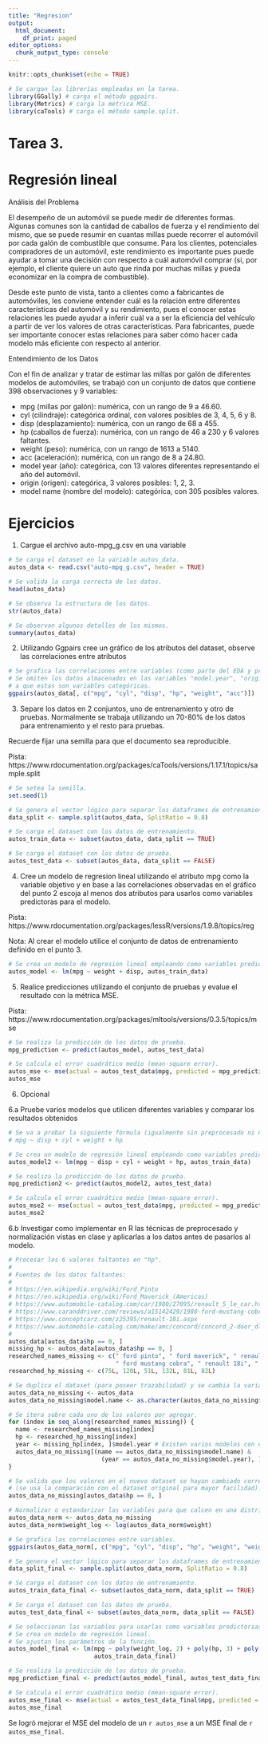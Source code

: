 ```yaml
---
title: "Regresion"
output:
  html_document:
    df_print: paged
editor_options: 
  chunk_output_type: console
---
```


```r
knitr::opts_chunk$set(echo = TRUE)
```

```r
# Se cargan las librerías empleadas en la tarea. 
library(GGally) # carga el método ggpairs. 
library(Metrics) # carga la métrica MSE.
library(caTools) # carga el método sample.split. 
```

# Tarea 3.
# Regresión lineal

Análisis del Problema

El desempeño de un automóvil se puede medir de diferentes formas. Algunas comunes son la cantidad de caballos de fuerza y el rendimiento del mismo, que se puede resumir en cuantas millas puede recorrer el automóvil por cada galón de combustible que consume. Para los clientes, potenciales compradores de un automóvil, este rendimiento es importante pues puede ayudar a tomar una decisión con respecto a cuál automóvil comprar (si, por ejemplo, el cliente quiere un auto que rinda por muchas millas y pueda economizar en la compra de combustible).

Desde este punto de vista, tanto a clientes como a fabricantes de automóviles, les conviene entender cuál es la relación entre diferentes características del automóvil y su rendimiento, pues el conocer estas relaciones les puede ayudar a inferir cuál va a ser la eficiencia del vehículo a partir de ver los valores de otras características. Para fabricantes, puede ser importante conocer estas relaciones para saber cómo hacer cada modelo más eficiente con respecto al anterior.

Entendimiento de los Datos

Con el fin de analizar y tratar de estimar las millas por galón de diferentes modelos de automóviles, se trabajó con un conjunto de datos que contiene 398 observaciones y 9 variables:

- mpg (millas por galón): numérica, con un rango de 9 a 46.60.
- cyl (cilindraje): categórica ordinal, con valores posibles de 3, 4, 5, 6 y 8.
- disp (desplazamiento): numérica, con un rango de 68 a 455.
- hp (caballos de fuerza): numérica, con un rango de 46 a 230 y 6 valores faltantes.
- weight (peso): numérica, con un rango de 1613 a 5140.
- acc (aceleración): numérica, con un rango de 8 a 24.80.
- model year (año): categórica, con 13 valores diferentes representando el año del automóvil.
- origin (origen): categórica, 3 valores posibles: 1, 2, 3.
- model name (nombre del modelo): categórica, con 305 posibles valores.

# Ejercicios 

1. Cargue el archivo auto-mpg_g.csv en una variable

```r
# Se carga el dataset en la variable autos_data. 
autos_data <- read.csv("auto-mpg_g.csv", header = TRUE)

# Se valida la carga correcta de los datos. 
head(autos_data)

# Se observa la estructura de los datos. 
str(autos_data)

# Se observan algunos detalles de los mismos. 
summary(autos_data)
```

2. Utilizando Ggpairs cree un gráfico de los atributos del dataset, observe las correlaciones entre atributos

```r
# Se grafica las correlaciones entre variables (como parte del EDA y previo a limpiar los datos).
# Se omiten los datos almacenados en las variables "model.year", "origin" y "model.name" debido 
# a que estas son variables categóricas. 
ggpairs(autos_data[, c("mpg", "cyl", "disp", "hp", "weight", "acc")])
```

3. Separe los datos en 2 conjuntos, uno de entrenamiento y otro de pruebas. Normalmente se trabaja utilizando un 70-80% de los datos para entrenamiento y el resto para pruebas.

Recuerde fijar una semilla para que el documento sea reproducible.

Pista: https://www.rdocumentation.org/packages/caTools/versions/1.17.1/topics/sample.split
```r
# Se setea la semilla.
set.seed(1)

# Se genera el vector lógico para separar los dataframes de entrenamiento y pruebas.
data_split <- sample.split(autos_data, SplitRatio = 0.8)

# Se carga el dataset con los datos de entrenamiento.
autos_train_data <- subset(autos_data, data_split == TRUE)

# Se carga el dataset con los datos de prueba. 
autos_test_data <- subset(autos_data, data_split == FALSE)
```

4. Cree un modelo de regresion lineal utilizando el atributo mpg como la variable objetivo y en base a las correlaciones observadas en el gráfico del punto 2 escoja al menos dos atributos para usarlos como variables predictoras para el modelo.

Pista: https://www.rdocumentation.org/packages/lessR/versions/1.9.8/topics/reg

Nota: Al crear el modelo utilice el conjunto de datos de entrenamiento definido en el punto 3.

```r
# Se crea un modelo de regresión lineal empleando como variables predictorias a "disp" y "weight". 
autos_model <- lm(mpg ~ weight + disp, autos_train_data)
```

5. Realice predicciones utilizando el conjunto de pruebas y evalue el resultado con la métrica MSE.

Pista: https://www.rdocumentation.org/packages/mltools/versions/0.3.5/topics/mse
```r
# Se realiza la predicción de los datos de prueba. 
mpg_prediction <- predict(autos_model, autos_test_data)

# Se calcula el error cuadrático medio (mean-square error). 
autos_mse <- mse(actual = autos_test_data$mpg, predicted = mpg_prediction)
autos_mse
```

6. Opcional

6.a Pruebe varios modelos que utilicen diferentes variables y comparar los resultados obtenidos

```r
# Se va a probar la siguiente fórmula (igualmente sin preprocesado ni normalización)
# mpg ~ disp + cyl + weight + hp

# Se crea un modelo de regresión lineal empleando como variables predictorias a "disp", "cyl", "weight" y "hp". 
autos_model2 <- lm(mpg ~ disp + cyl + weight + hp, autos_train_data)

# Se realiza la predicción de los datos de prueba. 
mpg_prediction2 <- predict(autos_model2, autos_test_data)

# Se calcula el error cuadrático medio (mean-square error). 
autos_mse2 <- mse(actual = autos_test_data$mpg, predicted = mpg_prediction2)
autos_mse2
```

6.b Investigar como implementar en R las técnicas de preprocesado y normalización vistas en clase y aplicarlas a los datos antes de pasarlos al modelo.

```r
# Procesar los 6 valores faltantes en "hp".
#
# Fuentes de los datos faltantes:
#
# https://en.wikipedia.org/wiki/Ford_Pinto
# https://en.wikipedia.org/wiki/Ford_Maverick_(Americas)
# https://www.automobile-catalog.com/car/1980/27095/renault_5_le_car.html
# https://www.caranddriver.com/reviews/a15142429/1980-ford-mustang-cobra-review/
# https://www.conceptcarz.com/z25395/renault-18i.aspx
# https://www.automobile-catalog.com/make/amc/concord/concord_2-door_dl/1982.html
# 
autos_data[autos_data$hp == 0, ]
missing_hp <- autos_data[autos_data$hp == 0, ]
researched_names_missing <- c(" ford pinto", " ford maverick", " renault lecar deluxe", 
                              " ford mustang cobra", " renault 18i", " amc concord dl")
researched_hp_missing <- c(75L, 120L, 51L, 132L, 81L, 82L)

# Se duplica el dataset (para poseer trazabilidad) y se cambia la variable "model.name" a character.
autos_data_no_missing <- autos_data
autos_data_no_missing$model.name <- as.character(autos_data_no_missing$model.name)

# Se itera sobre cada uno de los valores por agregar.
for (index in seq_along(researched_names_missing)) {
  name <- researched_names_missing[index]
  hp <- researched_hp_missing[index]
  year <- missing_hp[index, ]$model.year # Existen varios modelos con el mismo nombre por distintos años.
  autos_data_no_missing[(name == autos_data_no_missing$model.name) & 
                          (year == autos_data_no_missing$model.year), ]$hp <- hp
}

# Se valida que los valores en el nuevo dataset se hayan cambiado correctamente
# (se usa la comparación con el dataset original para mayor facilidad).
autos_data_no_missing[autos_data$hp == 0, ]

# Normalizar o estandarizar las variables para que calcen en una distribución normal. 
autos_data_norm <- autos_data_no_missing
autos_data_norm$weight_log <- log(autos_data_norm$weight)

# Se grafica las correlaciones entre variables.
ggpairs(autos_data_norm[, c("mpg", "cyl", "disp", "hp", "weight", "weight_log", "acc")])

# Se genera el vector lógico para separar los dataframes de entrenamiento y pruebas.
data_split_final <- sample.split(autos_data_norm, SplitRatio = 0.8)

# Se carga el dataset con los datos de entrenamiento.
autos_train_data_final <- subset(autos_data_norm, data_split == TRUE)

# Se carga el dataset con los datos de prueba. 
autos_test_data_final <- subset(autos_data_norm, data_split == FALSE)

# Se seleccionan las variables para usarlas como variables predictorias.
# Se crea un modelo de regresión lineal.
# Se ajustan los parámetros de la función. 
autos_model_final <- lm(mpg ~ poly(weight_log, 2) + poly(hp, 3) + poly(disp, 3) + poly(acc, 5), 
                        autos_train_data_final)

# Se realiza la predicción de los datos de prueba. 
mpg_prediction_final <- predict(autos_model_final, autos_test_data_final)

# Se calcula el error cuadrático medio (mean-square error).
autos_mse_final <- mse(actual = autos_test_data_final$mpg, predicted = mpg_prediction_final)
autos_mse_final
```

Se logró mejorar el MSE del modelo de un `r autos_mse` a un MSE final de `r autos_mse_final`.